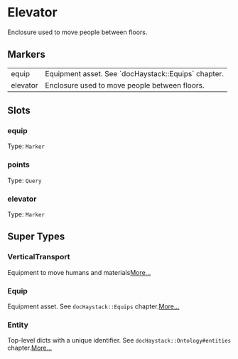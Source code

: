 # Elevator
Enclosure used to move people between floors.
## Markers
<table>
<tbody>
<tr>
<td className='p-2 align-top'><span className='bg-sky-200 rounded-md px-3 py-1 text-sky-700 block font-semibold text-center text-sm'>equip </span></td>
<td className='p-2 align-top'>Equipment asset. See `docHaystack::Equips` chapter.</td>
</tr>
<tr>
<td className='p-2 align-top'><span className='bg-sky-200 rounded-md px-3 py-1 text-sky-700 block font-semibold text-center text-sm'>elevator </span></td>
<td className='p-2 align-top'>Enclosure used to move people between floors.</td>
</tr>
</tbody>
</table>

## Slots

### equip
Type: `Marker`

### points
Type: `Query`

### elevator
Type: `Marker`



## Super Types
### VerticalTransport
Equipment to move humans and materials[More...](./VerticalTransport)

### Equip
Equipment asset.
See `docHaystack::Equips` chapter.[More...](./Equip)

### Entity
Top-level dicts with a unique identifier.
See `docHaystack::Ontology#entities` chapter.[More...](./Entity)


